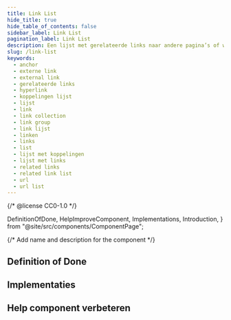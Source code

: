 ```yaml
---
title: Link List
hide_title: true
hide_table_of_contents: false
sidebar_label: Link List
pagination_label: Link List
description: Een lijst met gerelateerde links naar andere pagina’s of websites.
slug: /link-list
keywords:
  - anchor
  - externe link
  - external link
  - gerelateerde links
  - hyperlink
  - koppelingen lijst
  - lijst
  - link
  - link collection
  - link group
  - link lijst
  - linken
  - links
  - list
  - lijst met koppelingen
  - lijst met links
  - related links
  - related link list
  - url
  - url list
---
```


{/* @license CC0-1.0 */}

  DefinitionOfDone,
  HelpImproveComponent,
  Implementations,
  Introduction,
} from "@site/src/components/ComponentPage";

{/* Add name and description for the component */}


<Introduction component={component} headingLevel={1} description={description} />

## Definition of Done

<DefinitionOfDone component={component} headingLevel={3} />

## Implementaties

<Implementations component={component} headingLevel={3} />

## Help component verbeteren

<HelpImproveComponent component={component} headingLevel={3} />
